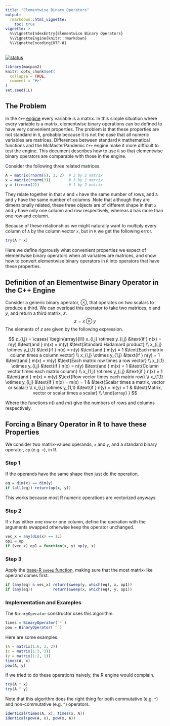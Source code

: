 ```yaml
---
title: "Elementwise Binary Operators"
output: 
  rmarkdown::html_vignette:
    toc: true
vignette: >
  %\VignetteIndexEntry{Elementwise Binary Operators}
  %\VignetteEngine{knitr::rmarkdown}
  %\VignetteEncoding{UTF-8}
---
```


[![status](https://img.shields.io/badge/status-working%20draft-red)](https://canmod.github.io/macpan2/articles/vignette-status#working-draft)

```r
library(macpan2)
knitr::opts_chunk$set(
  collapse = TRUE,
  comment = "#>"
)
set.seed(1L)
```

## The Problem

In the `C++` [engine](https://canmod.github.io/macpan2/articles/cpp_side) every variable is a matrix.  In this simple situation where every variable is a matrix, elementwise binary operations can be defined to have very convenient properties.  The problem is that these properties are not standard in `R`, probably because it is not the case that all numeric variables are matrices.  Differences between standard `R` mathematical functions and the McMasterPandemic `C++` engine make it more difficult to test the engine.  This document describes how to use `R` so that elementwise binary operators are comparable with those in the engine.

Consider the following three related matrices.
```r
A = matrix(rnorm(6), 3, 2)  # 3 by 2 matrix
x = matrix(rnorm(3))        # 3 by 1 matrix
y = t(rnorm(2))             # 1 by 2 matrix
```

They relate together in that `A` and `x` have the same number of rows, and `A` and `y` have the same number of columns. Note that although they are dimensionally related, these three objects are of different shape in that `x` and `y` have only one column and row respectively, whereas `A` has more than one row and column.

Because of these relationships we might naturally want to multiply every column of `A` by the column vector `x`, but in `R` we get the following error.
```r
try(A * x)
```
Here we define rigorously what convenient properties we expect of elementwise binary operators when all variables are matrices, and show how to convert elementwise binary operators in `R` into operators that have these properties.

## Definition of an Elementwise Binary Operator in the C++ Engine

Consider a generic binary operator, $\otimes$, that operates on two scalars to produce a third. We can overload this operator to take two matrices, $x$ and $y$, and return a third matrix, $z$.
$$
z = x \otimes y
$$
The elements of $z$ are given by the following expression.

$$
z_{i,j} = \cases{ 
  \begin{array}{lll}
    x_{i,j} \otimes y_{i,j} &\text{if } n(x) = n(y) &\text{and } m(x) = m(y) &\text{Standard Hadamard product} \\
    x_{i,j} \otimes y_{i,1} &\text{if } n(x) = n(y) &\text{and } m(y) = 1 &\text{Each matrix column times a column vector} \\
    x_{i,j} \otimes y_{1,j} &\text{if } n(y) = 1 &\text{and } m(x) = m(y) &\text{Each matrix row times a row vector} \\
    x_{i,1} \otimes y_{i,j} &\text{if } n(x) = n(y) &\text{and } m(x) = 1 &\text{Column vector times each matrix column} \\
    x_{1,j} \otimes y_{i,j} &\text{if } n(x) = 1 &\text{and } m(x) = m(y) &\text{Row vector times each matrix row} \\
    x_{1,1} \otimes y_{i,j} &\text{if } n(x) = m(x) = 1  & &\text{Scalar times a matrix, vector or scalar} \\
    x_{i,j} \otimes y_{1,1} &\text{if } n(y) = m(y) = 1 & &\text{Matrix, vector or scalar times a scalar} \\
  \end{array}
}
$$

Where the functions $n()$ and $m()$ give the numbers of rows and columns respectively.

## Forcing a Binary Operator in R to have these Properties

We consider two matrix-valued operands, `x` and `y`, and a standard binary operator, `op` (e.g. `+`), in R.

### Step 1

If the operands have the same shape then just do the operation.
```r
eq = dim(x) == dim(y)
if (all(eq)) return(op(x, y))
```
This works because most R numeric operations are vectorized anyways.

### Step 2

If `x` has either one row or one column, define the operation with the arguments swapped otherwise keep the operator unchanged.
```r
vec_x = any(dim(x) == 1L)
op1 = op
if (vec_x) op1 = function(x, y) op(y, x)
```

### Step 3

Apply the [base-R `sweep` function](https://search.r-project.org/R/refmans/base/html/sweep.html), making sure that the most matrix-like operand comes first.
```r
if (any(eq) & vec_x) return(sweep(y, which(eq), x, op1))
if (any(eq))         return(sweep(x, which(eq), y, op1))
```

### Implementation and Examples

The `BinaryOperator` constructor uses this algorithm.
```r
times = BinaryOperator(`*`)
pow = BinaryOperator(`^`)
```

Here are some examples.
```r
(A = matrix(1:6, 3, 2))
(x = matrix(1:3, 3))
(y = matrix(1:2, 1))
times(A, x)
pow(A, y)
```

If we tried to do these operations naively, the R engine would complain.
```r
try(A * x)
try(A ^ y)
```

Note that this algorithm does the right thing for both commutative (e.g. `*`) and non-commutative (e.g. `^`) operators.
```r
identical(times(A, x), times(x, A))
identical(pow(A, x), pow(x, A))
```
